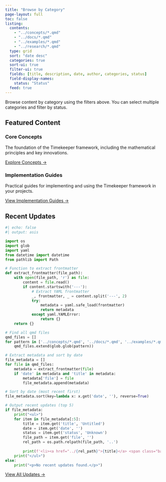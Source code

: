 ```yaml
---
title: "Browse by Category"
page-layout: full
toc: false
listing:
  contents:
    - "../concepts/*.qmd"
    - "../docs/*.qmd"
    - "../examples/*.qmd"
    - "../research/*.qmd"
  type: grid
  sort: "date desc"
  categories: true
  sort-ui: true
  filter-ui: true
  fields: [title, description, date, author, categories, status]
  field-display-names:
    status: "Status"
  feed: true
---
```


Browse content by category using the filters above. You can select multiple categories and filter by status.

## Featured Content

:::{.grid}

:::{.g-col-6}
### Core Concepts

The foundation of the Timekeeper framework, including the mathematical principles and key innovations.

[Explore Concepts →](../concepts/index.qmd)
:::

:::{.g-col-6}
### Implementation Guides

Practical guides for implementing and using the Timekeeper framework in your projects.

[View Implementation Guides →](../docs/getting-started.qmd)
:::

:::

## Recent Updates

```python
#| echo: false
#| output: asis

import os
import glob
import yaml
from datetime import datetime
from pathlib import Path

# Function to extract frontmatter
def extract_frontmatter(file_path):
    with open(file_path, 'r') as file:
        content = file.read()
        if content.startswith('---'):
            # Extract YAML frontmatter
            _, frontmatter, _ = content.split('---', 2)
            try:
                metadata = yaml.safe_load(frontmatter)
                return metadata
            except yaml.YAMLError:
                return {}
    return {}

# Find all qmd files
qmd_files = []
for pattern in ['../concepts/*.qmd', '../docs/*.qmd', '../examples/*.qmd', '../research/*.qmd']:
    qmd_files.extend(glob.glob(pattern))

# Extract metadata and sort by date
file_metadata = []
for file in qmd_files:
    metadata = extract_frontmatter(file)
    if 'date' in metadata and 'title' in metadata:
        metadata['file'] = file
        file_metadata.append(metadata)

# Sort by date (most recent first)
file_metadata.sort(key=lambda x: x.get('date', ''), reverse=True)

# Output recent updates (top 5)
if file_metadata:
    print("<ul>")
    for item in file_metadata[:5]:
        title = item.get('title', 'Untitled')
        date = item.get('date', '')
        status = item.get('status', 'Unknown')
        file_path = item.get('file', '')
        rel_path = os.path.relpath(file_path, '..')
        
        print(f'<li><a href="../{rel_path}">{title}</a> <span class="badge bg-primary">{status}</span> <small class="text-muted">({date})</small></li>')
    print("</ul>")
else:
    print("<p>No recent updates found.</p>")
```

[View All Updates →](recent.qmd)